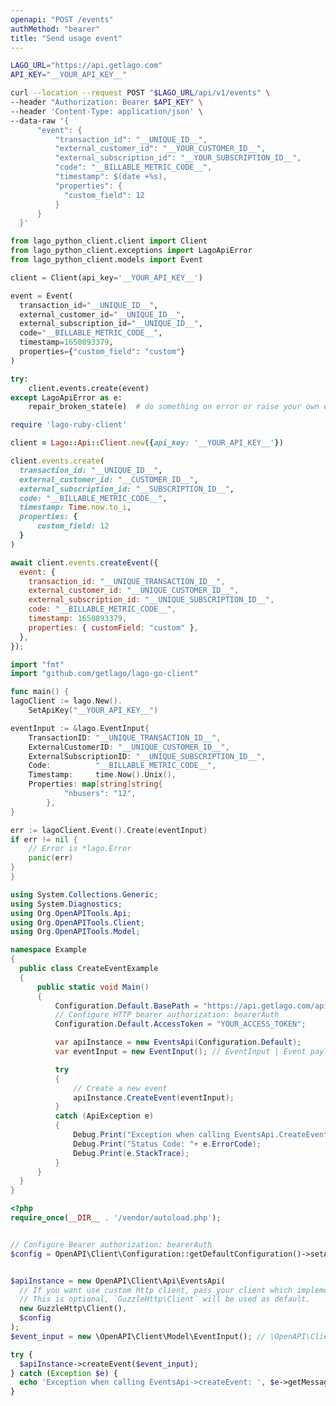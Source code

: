 ```yaml
---
openapi: "POST /events"
authMethod: "bearer"
title: "Send usage event"
---
```


<RequestExample>

```bash cURL
LAGO_URL="https://api.getlago.com"
API_KEY="__YOUR_API_KEY__"

curl --location --request POST "$LAGO_URL/api/v1/events" \
--header "Authorization: Bearer $API_KEY" \
--header 'Content-Type: application/json' \
--data-raw '{
      "event": {
          "transaction_id": "__UNIQUE_ID__",
          "external_customer_id": "__YOUR_CUSTOMER_ID__",
          "external_subscription_id": "__YOUR_SUBSCRIPTION_ID__",
          "code": "__BILLABLE_METRIC_CODE__",
          "timestamp": $(date +%s),
          "properties": {
            "custom_field": 12
          }
      }
  }'
```

```python Python
from lago_python_client.client import Client
from lago_python_client.exceptions import LagoApiError
from lago_python_client.models import Event

client = Client(api_key='__YOUR_API_KEY__')

event = Event(
  transaction_id="__UNIQUE_ID__",
  external_customer_id="__UNIQUE_ID__",
  external_subscription_id="__UNIQUE_ID__",
  code="__BILLABLE_METRIC_CODE__",
  timestamp=1650893379,
  properties={"custom_field": "custom"}
)

try:
    client.events.create(event)
except LagoApiError as e:
    repair_broken_state(e)  # do something on error or raise your own exception
```

```ruby Ruby
require 'lago-ruby-client'

client = Lago::Api::Client.new({api_key: '__YOUR_API_KEY__'})

client.events.create(
  transaction_id: "__UNIQUE_ID__",
  external_customer_id: "__CUSTOMER_ID__",
  external_subscription_id: "__SUBSCRIPTION_ID__",
  code: "__BILLABLE_METRIC_CODE__",
  timestamp: Time.now.to_i,
  properties: {
      custom_field: 12
  }
)
```

```js Javascript
await client.events.createEvent({
  event: {
    transaction_id: "__UNIQUE_TRANSACTION_ID__",
    external_customer_id: "__UNIQUE_CUSTOMER_ID__",
    external_subscription_id: "__UNIQUE_SUBSCRIPTION_ID__",
    code: "__BILLABLE_METRIC_CODE__",
    timestamp: 1650893379,
    properties: { customField: "custom" },
  },
});
```

```go Go
import "fmt"
import "github.com/getlago/lago-go-client"

func main() {
lagoClient := lago.New().
    SetApiKey("__YOUR_API_KEY__")

eventInput := &lago.EventInput{
    TransactionID: "__UNIQUE_TRANSACTION_ID__",
    ExternalCustomerID: "__UNIQUE_CUSTOMER_ID__",
    ExternalSubscriptionID: "__UNIQUE_SUBSCRIPTION_ID__",
    Code:          "__BILLABLE_METRIC_CODE__",
    Timestamp:     time.Now().Unix(),
    Properties: map[string]string{
            "nbusers": "12",
        },
}

err := lagoClient.Event().Create(eventInput)
if err != nil {
    // Error is *lago.Error
    panic(err)
}
}
```

```csharp C#
using System.Collections.Generic;
using System.Diagnostics;
using Org.OpenAPITools.Api;
using Org.OpenAPITools.Client;
using Org.OpenAPITools.Model;

namespace Example
{
  public class CreateEventExample
  {
      public static void Main()
      {
          Configuration.Default.BasePath = "https://api.getlago.com/api/v1";
          // Configure HTTP bearer authorization: bearerAuth
          Configuration.Default.AccessToken = "YOUR_ACCESS_TOKEN";

          var apiInstance = new EventsApi(Configuration.Default);
          var eventInput = new EventInput(); // EventInput | Event payload

          try
          {
              // Create a new event
              apiInstance.CreateEvent(eventInput);
          }
          catch (ApiException e)
          {
              Debug.Print("Exception when calling EventsApi.CreateEvent: " + e.Message );
              Debug.Print("Status Code: "+ e.ErrorCode);
              Debug.Print(e.StackTrace);
          }
      }
  }
}
```

```php PHP
<?php
require_once(__DIR__ . '/vendor/autoload.php');


// Configure Bearer authorization: bearerAuth
$config = OpenAPI\Client\Configuration::getDefaultConfiguration()->setAccessToken('YOUR_ACCESS_TOKEN');


$apiInstance = new OpenAPI\Client\Api\EventsApi(
  // If you want use custom http client, pass your client which implements `GuzzleHttp\ClientInterface`.
  // This is optional, `GuzzleHttp\Client` will be used as default.
  new GuzzleHttp\Client(),
  $config
);
$event_input = new \OpenAPI\Client\Model\EventInput(); // \OpenAPI\Client\Model\EventInput | Event payload

try {
  $apiInstance->createEvent($event_input);
} catch (Exception $e) {
  echo 'Exception when calling EventsApi->createEvent: ', $e->getMessage(), PHP_EOL;
}
```

</RequestExample>
